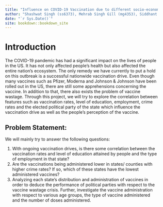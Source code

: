 ```yaml
--- 
title: "Influence on COVID-19 Vaccination due to different socio-economic conditions in the US"
author: "Shashwat Singh (ss6373), Mehrab Singh Gill (mg4353), Siddhant Mahurkar (sm5129)"
date: "`r Sys.Date()`"
site: bookdown::bookdown_site
---
```


# Introduction

The COVID-19 pandemic has had a significant impact on the lives of people in the US. It has not only affected people’s health but also affected the entire nation’s ecosystem. The only remedy we have currently to put a hold on this outbreak is a successful nationwide vaccination drive. Even though many vaccines such as Pfizer, Moderna and Johnson & Johnson have been rolled out in the US, there are still some apprehensions concerning the vaccine. In addition to that, there also exists the problem of vaccine wastage. Through this project, we will try to explore the correlation between features such as vaccination rates, level of education, employment, crime rates and the elected political party of the state which influence the vaccination drive as well as the people’s perception of the vaccine.

## Problem Statement:

We will mainly try to answer the following questions:

1. With ongoing vaccination drives, is there some correlation between the vaccination rates and level of education attained by people and the type of employment in that state?
2. Are the vaccinations being administered lower in states/ counties with higher crime rates? If so, which of these states have the lowest administered vaccines?
3. Analyzing each state’s distribution and administration of vaccines in order to deduce the performance of political parties with respect to the vaccine wastage crisis. Further, investigate the vaccine administration with respect to various age groups, the type of vaccine administered and the number of doses administered.